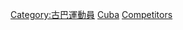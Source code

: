 {{parent category}}
{{Commons category|Olympic sportspeople from Cuba}}

[[Category:古巴運動員|Category:古巴運動員]]
[[Category:各國奧運運動員|Cuba]]
[[Category:奧林匹克運動會古巴代表團|Competitors]]